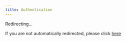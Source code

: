 ```yaml
---
title: Authentication
---
```


<meta name="robots" content="noindex" />

<meta
  httpEquiv="refresh"
  content="1; url=https://plaid.com/core-exchange/docs/authentication/"
/>

Redirecting...

If you are not automatically redirected, please click [here](https://plaid.com/core-exchange/docs/authentication/)
